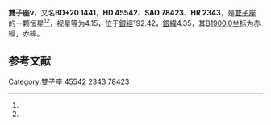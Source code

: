 {{Starbox begin
| name = 雙子座ν
}}
{{Starbox observe
| epoch = [[J2000.0|J2000.0]]
| constell = [[雙子座|雙子座]]<ref name=SIMBAD>{{cite web
 | url=http://simbad.u-strasbg.fr/simbad/sim-id?Ident=HR+2343
 | title=Pulsating variable Star
 | publisher=Centre de Données astronomiques de Strasbourg
 | work=SIMBAD
 | accessdate=2012-07-13
 | archive-date=2019-09-13
 | archive-url=https://web.archive.org/web/20190913003451/http://simbad.u-strasbg.fr/simbad/sim-id?Ident=HR+2343
 }}</ref><ref name=DATA>{{cite web
 | url=http://vizier.u-strasbg.fr/viz-bin/VizieR-5?-out.add=.&-source=5050&-corr=PK=HR&-out.max=9999&HR=2343
 | title=VizieR Detailed Page
 | accessdate=2012-07-13
 | archive-date=2016-03-05
 | archive-url=https://web.archive.org/web/20160305001333/http://vizier.u-strasbg.fr/viz-bin/VizieR-5?-out.add=.&-source=5050&-corr=PK=HR&-out.max=9999&HR=2343
 | dead-url=no
 }}</ref>
| 星官 = 
| ra = {{RA|6|28|57.8}}<ref name=SIMBAD /><ref name=DATA />
| dec = {{DEC|+20|12|44}}<ref name=SIMBAD /><ref name=DATA />
| appmag_v = 4.15<ref name=SIMBAD /><ref name=DATA />
}}
{{Starbox character
| class = B6IIIe<ref name=SIMBAD /><ref name=DATA />
| b-v = -0.13<ref name=SIMBAD /><ref name=DATA />
| u-b = -0.48<ref name=SIMBAD /><ref name=DATA />
| r-i = -0.11<ref name=SIMBAD /><ref name=DATA />
| variable = 
}}
{{Starbox astrometry
| radial_v = -0.48
| prop_mo_ra = 39
| parallax = 0.009
| p_error = 
}}
{{Starbox catalog
| names =BD+20 1441，[[SAO星表|SAO]] 78423，[[HD星表|HD]] 45542，[[HR星表|HR]] 2343}}
{{Starbox reference |Simbad=HR+2343}}
{{Starbox end}}

'''雙子座ν'''，又名'''BD+20 1441'''，'''HD 45542'''、'''SAO 78423'''、'''HR 2343'''，是[[雙子座|雙子座]]的一颗恒星<ref name=SIMBAD /><ref name=DATA />，视星等为4.15，位于[[銀道座標系|銀經]]192.42，[[銀道座標系|銀緯]]4.35，其[[B1900.0|B1900.0]]坐标为赤經{{RA|6|23|1.5}}，赤緯{{DEC|+20|4.35|32}}。

== 参考文献 ==
{{reflist}}

{{star-stub}}

{{雙子座恒星}}
{{星官|井宿|8|19}}
[[Category:雙子座|Category:雙子座]]
[[Category:HD和HDE天體|45542]]
[[Category:HR天體|2343]]
[[Category:SAO天體|78423]]